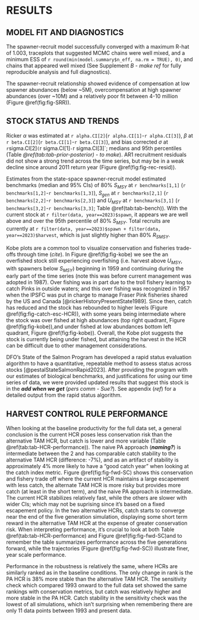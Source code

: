 # RESULTS  

## MODEL FIT AND DIAGNOSTICS  

The spawner-recruit model successfully converged with a maximum R-hat of 1.003, traceplots that suggested MCMC chains were well mixed, and a minimum ESS of `r round(min(model.summary$n_eff, na.rm = TRUE), 0)`, and chains that appeared well mixed (See Supplement *B - make ref* for fully reproducible analysis and full diagnostics). 

The spawner-recruit relationship showed evidence of compensation at low spawner abundances (below ~5M), overcompensation at high spawner abundances (over ~10M) and a relatively poor fit between 4-10 million (Figure \@ref(fig:fig-SRR)).  


## STOCK STATUS AND TRENDS  

Ricker $\alpha$ was estimated at `r alpha.CI[2]`(`r alpha.CI[1]`-`r alpha.CI[3]`), $\beta$ at `r beta.CI[2]`(`r beta.CI[1]`-`r beta.CI[3]`), and bias corrected $\sigma$ at  `r `sigma.CI[2]`(`r sigma.CI[1]`-`r sigma.CI[3]`; medians and 95th percentiles (Table *\@ref(tab:tab-prior-posterior) - to make*). 
AR1 recruitment residuals did not show a strong trend across the time series, but may be in a weak decline since around 2011 return year (Figure \@ref(fig:fig-rec-resid)).  

Estimates from the state-space spawner-recruit model estimated benchmarks (median and 95% CIs) of 80% $S_{MSY}$ at `r benchmarks[1,1]` (`r benchmarks[1,2]`-`r benchmarks[1,3]`), $S_{gen}$ at `r benchmarks[2,1]` (`r benchmarks[2,2]`-`r benchmarks[2,3]`) and $U_{MSY}$ at `r benchmarks[3,1]` (`r benchmarks[3,2]`-`r benchmarks[3,3]`; Table \@ref(tab:tab-bench)). 
With the current stock at `r filter(data, year==2023)$spawn`, it appears we are well above and over the 95th percentile of 80% $S_{MSY}$. 
Total recruits are currently at `r filter(data, year==2023)$spawn + filter(data, year==2023)$harvest`, which is just slightly higher than 80% $R_{S{MSY}}$.  

Kobe plots are a common tool to visualize conservation and fisheries trade-offs through time (*cite*). In Figure \@ref(fig:fig-kobe) we see the an overfished stock still experiencing overfishing (i.e. harvest above $U_{MSY}$, with spawners below $S_{MSY}$) beginning in 1959 and continuing during the early part of the time series (note this was before current management was adopted in 1987). 
Over fishing was in part due to the troll fishery learning to catch Pinks in outside waters; and this over fishing was recognized in 1957 when the IPSFC was put in charge to manage Fraser Pink fisheries shared by the US and Canada [@rickerHistoryPresentState1989]. 
Since then, catch has reduced and the stock has rebounded to higher levels (Figure \@ref(fig:fig-catch-esc-HCR)), with some years being intermediate where the stock was over fished at high abundances (top right quadrant, Figure \@ref(fig:fig-kobe)),and under fished at low abundances bottom left quadrant, Figure \@ref(fig:fig-kobe)). 
Overall, the Kobe plot suggests the stock is currently being under fished, but attaining the harvest in the HCR can be difficult due to other management considerations.  

DFO's State of the Salmon Program has developed a rapid status evaluation algorithm to have a quantitative, repeatable method to assess status across stocks [@pestalStateSalmonRapid2023]. 
After providing the program with our estimates of biological benchmarks, and justifications for using our time series of data, we were provided updated results that suggest this stock is in the ***add when we get*** (*pers comm - Sue?*). See appendix (*ref*) for a detailed output from the rapid status algorithm.  


## HARVEST CONTROL RULE PERFORMANCE  

When looking at the baseline productivity for the full data set, a general conclusion is the current HCR poses less conservation risk than the alternative TAM HCR, but catch is lower and more variable (Table \@ref(tab:tab-HCR-performance)). 
The naive PA approach (***naming?***) is intermediate between the 2 and has comparable catch stability to the alternative TAM HCR (difference: -7%), and as an artifact of stability is approximately 4% more likely to have a "good catch year" when looking at the catch index metric. 
Figure \@ref(fig:fig-fwd-SC) shows this conservation and fishery trade off where the current HCR maintains a large escapement with less catch, the alternate TAM HCR is more risky but provides more catch (at least in the short term), and the naive PA approach is intermediate. 
The current HCR stabilizes relatively fast, while the others are slower with wider CIs; which may not be suprising since it's based on a fixed escapement policy. 
In the two alternative HCRs, catch starts to converge near the end of the five generation simulation, displaying some short term reward in the alternative TAM HCR at the expense of greater conservation risk. 
When interpreting performance, it's crucial to look at both Table \@ref(tab:tab-HCR-performance) and Figure \@ref(fig:fig-fwd-SC)and to remember the table summarizes performance across the five generations forward, while the trajectories (Figure \@ref(fig:fig-fwd-SC)) illustrate finer, year scale performance.  


Performance in the robustness is relatively the same, where HCRs are similarly ranked as in the baseline conditions. 
The only change in rank is the PA HCR is 38% more stable than the alternative TAM HCR. 
The sensitivity check which compared 1993 onward to the full data set showed the same rankings with conservation metrics, but catch was relatively higher and more stable in the PA HCR. 
Catch stability in the sensitivity check was the lowest of all simulations, which isn't surprising when remembering there are only 11 data points between 1993 and present data.  
